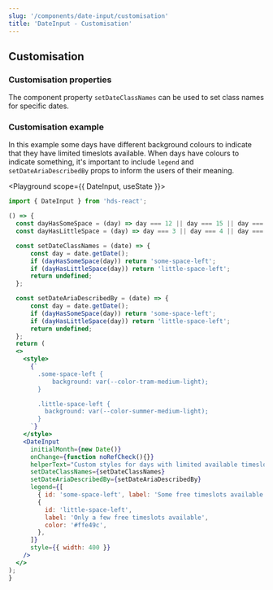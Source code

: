 ```yaml
---
slug: '/components/date-input/customisation'
title: 'DateInput - Customisation'
---
```




## Customisation

### Customisation properties
The component property `setDateClassNames` can be used to set class names for specific dates.

### Customisation example
In this example some days have different background colours to indicate that they have limited timeslots available. When days have colours to indicate something, it's important to include `legend` and `setDateAriaDescribedBy` props to inform the users of their meaning.

<Playground scope={{ DateInput, useState }}>


  ```jsx
import { DateInput } from 'hds-react';

() => {
    const dayHasSomeSpace = (day) => day === 12 || day === 15 || day === 24 || day === 25;
    const dayHasLittleSpace = (day) => day === 3 || day === 4 || day === 17 || day === 19;

    const setDateClassNames = (date) => {
        const day = date.getDate();
        if (dayHasSomeSpace(day)) return 'some-space-left';
        if (dayHasLittleSpace(day)) return 'little-space-left';
        return undefined;
    };

    const setDateAriaDescribedBy = (date) => {
        const day = date.getDate();
        if (dayHasSomeSpace(day)) return 'some-space-left';
        if (dayHasLittleSpace(day)) return 'little-space-left';
        return undefined;
    };
    return (
    <>
      <style>
        {`
          .some-space-left {
              background: var(--color-tram-medium-light);
          }

          .little-space-left {
            background: var(--color-summer-medium-light);
          }
        `}
      </style>
      <DateInput
        initialMonth={new Date()}
        onChange={function noRefCheck(){}}
        helperText="Custom styles for days with limited available timeslots in the date picker calendar. Use format D.M.YYYY."
        setDateClassNames={setDateClassNames}
        setDateAriaDescribedBy={setDateAriaDescribedBy}
        legend={[
          { id: 'some-space-left', label: 'Some free timeslots available', color: '#a3e3c2' },
          {
            id: 'little-space-left',
            label: 'Only a few free timeslots available',
            color: '#ffe49c',
          },
        ]}
        style={{ width: 400 }}
      />
    </>
  );
}
```

</Playground>
